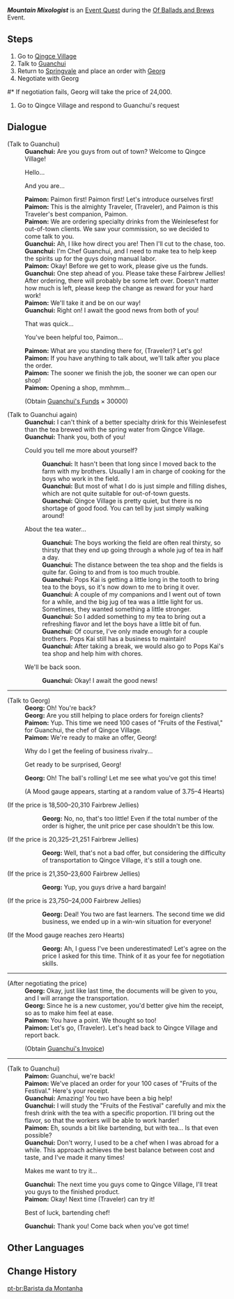 {{Quest Infobox
|id            = 70523
|image         = Event Quest Mountain Mixologist.png
|type          = World
|event_name    = Of Ballads and Brews
|summary       = <!-- editor written summary. quest description goes to dialogue -->
|requirement   = Complete [[Charity Event? Securing Funds?]]
|characters    = Georg; Guanchui; Paimon; Traveler
|startLocation = [[Qingce Village]], [[Liyue]]
|region        = Liyue
|area          = Bishui Plain
|subarea       = Qingce Village
}}
'''''Mountain Mixologist''''' is an [[Event Quest]] during the [[Of Ballads and Brews]] Event.

==Steps==
# Go to [[Qingce Village]]
# Talk to [[Guanchui]]
# Return to [[Springvale]] and place an order with [[Georg]]
# Negotiate with Georg
<!--#* There is some randomness involved with this negotiation. Acceptable values may vary.{{Verify}}-->
#* If negotiation fails, Georg will take the price of 24,000.
# Go to Qingce Village and respond to Guanchui's request

==Dialogue==
{{StubDialogue|What mora ranges give what dialogue lines?}}
{{Quest Description|Chef Guanchui, who has just recently returned to Qingce Village, seems to be worried about his friend's thirst-quenching drinks...}}
{{Dialogue start}}
;(Talk to Guanchui)
:'''Guanchui:''' Are you guys from out of town? Welcome to Qingce Village!
:{{DIcon}} Hello...
:{{DIcon}} And you are...
:'''Paimon:''' Paimon first! Paimon first! Let's introduce ourselves first!
:'''Paimon:''' This is the almighty Traveler, (Traveler), and Paimon is this Traveler's best companion, Paimon.
:'''Paimon:''' We are ordering specialty drinks from the Weinlesefest for out-of-town clients. We saw your commission, so we decided to come talk to you.
:'''Guanchui:''' Ah, I like how direct you are! Then I'll cut to the chase, too.
:'''Guanchui:''' I'm Chef Guanchui, and I need {{color|buzzword|100 cases of "Fruits of the Festival,"}} to make tea to help keep the spirits up for the guys doing manual labor.
:'''Paimon:''' Okay! Before we get to work, please give us the funds.
:'''Guanchui:''' One step ahead of you. Please take these Fairbrew Jellies! After ordering, there will probably be some left over. Doesn't matter how much is left, please keep the change as reward for your hard work!
:'''Paimon:''' We'll take it and be on our way!
:'''Guanchui:''' Right on! I await the good news from both of you!
:{{DIcon}} That was quick...
:{{DIcon}} You've been helpful too, Paimon...
:'''Paimon:''' What are you standing there for, (Traveler)? Let's go!
:'''Paimon:''' If you have anything to talk about, we'll talk after you place the order.
:'''Paimon:''' The sooner we finish the job, the sooner we can open our shop!
:'''Paimon:''' Opening a shop, mmhmm...
:;(Obtain [[Guanchui's Funds]] × 30000)

;(Talk to Guanchui again)
:'''Guanchui:''' I can't think of a better specialty drink for this Weinlesefest than the tea brewed with the spring water from Qingce Village.
:'''Guanchui:''' Thank you, both of you!
:{{DIcon}} Could you tell me more about yourself?
::'''Guanchui:''' It hasn't been that long since I moved back to the farm with my brothers. Usually I am in charge of cooking for the boys who work in the field.
::'''Guanchui:''' But most of what I do is just simple and filling dishes, which are not quite suitable for out-of-town guests.
::'''Guanchui:''' Qingce Village is pretty quiet, but there is no shortage of good food. You can tell by just simply walking around!
:{{DIcon}} About the tea water...
::'''Guanchui:''' The boys working the field are often real thirsty, so thirsty that they end up going through a whole jug of tea in half a day.
::'''Guanchui:''' The distance between the tea shop and the fields is quite far. Going to and from is too much trouble.
::'''Guanchui:''' Pops Kai is getting a little long in the tooth to bring tea to the boys, so it's now down to me to bring it over.
::'''Guanchui:''' A couple of my companions and I went out of town for a while, and the big jug of tea was a little light for us. Sometimes, they wanted something a little stronger.
::'''Guanchui:''' So I added something to my tea to bring out a refreshing flavor and let the boys have a little bit of fun.
::'''Guanchui:''' Of course, I've only made enough for a couple brothers. Pops Kai still has a business to maintain!
::'''Guanchui:''' After taking a break, we would also go to Pops Kai's tea shop and help him with chores.
:{{DIcon}} We'll be back soon.
::'''Guanchui:''' Okay! I await the good news!
----
;(Talk to Georg)
:'''Georg:''' Oh! You're back?
:'''Georg:''' Are you still helping to place orders for foreign clients?
:'''Paimon:''' Yup. This time we need 100 cases of "Fruits of the Festival," for Guanchui, the chef of Qingce Village.
:'''Paimon:''' We're ready to make an offer, Georg!
:{{DIcon}} Why do I get the feeling of business rivalry...
:{{DIcon}} Get ready to be surprised, Georg!
:'''Georg:''' Oh! The ball's rolling! Let me see what you've got this time!
:;(A Mood gauge appears, starting at a random value of 3.75–4 Hearts)

;(If the price is 18,500–20,310{{Verify|how much higher?}} Fairbrew Jellies)
::'''Georg:''' No, no, that's too little! Even if the total number of the order is higher, the unit price per case shouldn't be this low.
:;(Lose 1.5 Hearts)
;(If the price is 20,325{{Verify|how much lower?}}–21,251{{Verify|how much higher?}} Fairbrew Jellies)
::'''Georg:''' Well, that's not a bad offer, but considering the difficulty of transportation to Qingce Village, it's still a tough one.
:;(Lose 1.5 Hearts)
;(If the price is 21,350{{Verify|how much lower?}}–23,600{{Verify|how much higher?}} Fairbrew Jellies)
::'''Georg:''' Yup, you guys drive a hard bargain!
:;(Continue to next part)
;(If the price is 23,750{{Verify|how much lower?}}–24,000 Fairbrew Jellies)
::'''Georg:''' Deal! You two are fast learners. The second time we did business, we ended up in a win-win situation for everyone!
:;(Continue to next part)
;(If the Mood gauge reaches zero Hearts)
::'''Georg:''' Ah, I guess I've been underestimated! Let's agree on the price I asked for this time. Think of it as your fee for negotiation skills.
----
;(After negotiating the price)
:'''Georg:''' Okay, just like last time, the documents will be given to you, and I will arrange the transportation.
:'''Georg:''' Since he is a new customer, you'd better give him the receipt, so as to make him feel at ease.
:'''Paimon:''' You have a point. We thought so too!
:'''Paimon:''' Let's go, (Traveler). Let's head back to Qingce Village and report back.
:;(Obtain [[Guanchui's Invoice]])
----
;(Talk to Guanchui)
:'''Paimon:''' Guanchui, we're back!
:'''Paimon:''' We've placed an order for your 100 cases of "Fruits of the Festival." Here's your receipt.
:'''Guanchui:''' Amazing! You two have been a big help!
:'''Guanchui:''' I will study the "Fruits of the Festival" carefully and mix the fresh drink with the tea with a specific proportion. I'll bring out the flavor, so that the workers will be able to work harder!
:'''Paimon:''' Eh, sounds a bit like bartending, but with tea... Is that even possible?
:'''Guanchui:''' Don't worry, I used to be a chef when I was abroad for a while. This approach achieves the best balance between cost and taste, and I've made it many times!
:{{DIcon}} Makes me want to try it...
:'''Guanchui:''' The next time you guys come to Qingce Village, I'll treat you guys to the finished product.
:'''Paimon:''' Okay! Next time (Traveler) can try it!
:{{DIcon}} Best of luck, bartending chef!
:'''Guanchui:''' Thank you! Come back when you've got time!
{{Dialogue end}}

==Other Languages==
{{Other Languages
|en      = Mountain Mixologist
|zhs     = 山间的饮品调配师
|zhs_rm  = Shānjiān de Yǐnpǐn Tiáopèi-shī
|zht     = 山間的飲品調配師
|zht_rm  = Shānjiān de Yǐnpǐn Tiáopèi-shī
|zh_tl   = Mixologist Within the Mountains
|ja      = 山のミクソロジスト
|ja_rm   = Yama no Mikusorojisuto
|ja_tl   = Mountain Mixologist
|ko      = 산속의 바텐더
|ko_rm   = Sansok-ui Batendeo
|ko_tl   = Bartender in Mountain
|es      = Mixología entre montañas
|es_tl   = Mixology Among Mountains
|fr      = Mixologue de montagne
|fr_tl   = Mountain Mixologist
|ru      = Мастер коктейлей из горной деревни
|ru_tl   = Cocktail Master from a Mountain Village
|th      = มือชงเครื่องดื่มกลางขุนเขา
|th_rm   = 
|th_tl   = 
|vi      = Người Pha Chế Thức Uống Nơi Núi Rừng
|vi_tl   = 
|de      = Wirt in den Bergen
|de_tl   = Bartender in the Mountains
|id      = Peracik Minuman di Pegunungan
|id_tl   = Bartender in the Mountain
|pt      = Barista da Montanha
|pt_tl   = Bartender from the Mountain
}}

==Change History==
{{Change History|3.1}}
[[pt-br:Barista da Montanha]]